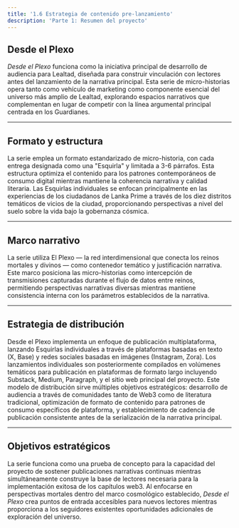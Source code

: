 ```yaml
---
title: '1.6 Estrategia de contenido pre-lanzamiento'
description: 'Parte 1: Resumen del proyecto'
---
```


## Desde el Plexo

*Desde el Plexo* funciona como la iniciativa principal de desarrollo de audiencia para Lealtad, diseñada para construir vinculación con lectores antes del lanzamiento de la narrativa principal. Esta serie de micro-historias opera tanto como vehículo de marketing como componente esencial del universo más amplio de Lealtad, explorando espacios narrativos que complementan en lugar de competir con la línea argumental principal centrada en los Guardianes.

---

## Formato y estructura

La serie emplea un formato estandarizado de micro-historia, con cada entrega designada como una "Esquirla" y limitada a 3-6 párrafos. Esta estructura optimiza el contenido para los patrones contemporáneos de consumo digital mientras mantiene la coherencia narrativa y calidad literaria. Las Esquirlas individuales se enfocan principalmente en las experiencias de los ciudadanos de Lanka Prime a través de los diez distritos temáticos de vicios de la ciudad, proporcionando perspectivas a nivel del suelo sobre la vida bajo la gobernanza cósmica.

---

## Marco narrativo

La serie utiliza El Plexo — la red interdimensional que conecta los reinos mortales y divinos — como contenedor temático y justificación narrativa. Este marco posiciona las micro-historias como intercepción de transmisiones capturadas durante el flujo de datos entre reinos, permitiendo perspectivas narrativas diversas mientras mantiene consistencia interna con los parámetros establecidos de la narrativa.

---

## Estrategia de distribución

Desde el Plexo implementa un enfoque de publicación multiplataforma, lanzando Esquirlas individuales a través de plataformas basadas en texto (X, Base) y redes sociales basadas en imágenes (Instagram, Zora). Los lanzamientos individuales son posteriormente compilados en volúmenes temáticos para publicación en plataformas de formato largo incluyendo Substack, Medium, Paragraph, y el sitio web principal del proyecto. Este modelo de distribución sirve múltiples objetivos estratégicos: desarrollo de audiencia a través de comunidades tanto de Web3 como de literatura tradicional, optimización de formato de contenido para patrones de consumo específicos de plataforma, y establecimiento de cadencia de publicación consistente antes de la serialización de la narrativa principal.

---

## Objetivos estratégicos

La serie funciona como una prueba de concepto para la capacidad del proyecto de sostener publicaciones narrativas continuas mientras simultáneamente construye la base de lectores necesaria para la implementación exitosa de los capítulos web3. Al enfocarse en perspectivas mortales dentro del marco cosmológico establecido, *Desde el Plexo* crea puntos de entrada accesibles para nuevos lectores mientras proporciona a los seguidores existentes oportunidades adicionales de exploración del universo.